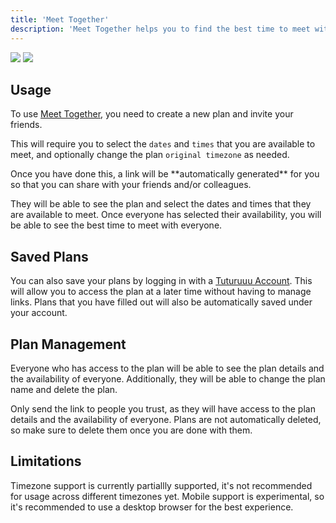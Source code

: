 ```yaml
---
title: 'Meet Together'
description: 'Meet Together helps you to find the best time to meet with everyone.'
---
```


<img className="block dark:hidden" src="/images/meet-together/hero-light.png" />
<img className="hidden dark:block" src="/images/meet-together/hero-dark.png" />

## Usage

To use [Meet Together](https://tuturuuu.com/meet-together), you need to create a new plan and invite your friends.

This will require you to select the `dates` and `times` that you are available to meet, and optionally change the plan `original timezone` as needed.

<Info>
  Once you have done this, a link will be **automatically generated** for you so
  that you can share with your friends and/or colleagues.
</Info>

They will be able to see the plan and select the dates and times that they are available to meet. Once everyone has selected their availability, you will be able to see the best time to meet with everyone.

## Saved Plans

You can also save your plans by logging in with a [Tuturuuu Account](https://tuturuuu.com/login). This will allow you to access the plan at a later time without having to manage links. Plans that you have filled out will also be automatically saved under your account.

## Plan Management

Everyone who has access to the plan will be able to see the plan details and the availability of everyone. Additionally, they will be able to change the plan name and delete the plan.

<Warning>
  Only send the link to people you trust, as they will have access to the plan
  details and the availability of everyone.
</Warning>

<Tip>
  Plans are not automatically deleted, so make sure to delete them once you are
  done with them.
</Tip>

## Limitations

<Warning>
  Timezone support is currently partiallly supported, it's not recommended for
  usage across different timezones yet.
</Warning>
<Warning>
  Mobile support is experimental, so it's recommended to use a desktop browser
  for the best experience.
</Warning>

